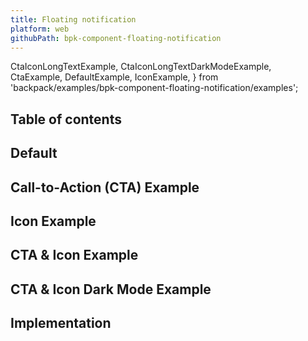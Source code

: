 ```yaml
---
title: Floating notification
platform: web
githubPath: bpk-component-floating-notification
---
```


  CtaIconLongTextExample,
  CtaIconLongTextDarkModeExample,
  CtaExample,
  DefaultExample,
  IconExample,
} from 'backpack/examples/bpk-component-floating-notification/examples';

## Table of contents

## Default

<PresentationBlock>
  <DefaultExample />
</PresentationBlock>

## Call-to-Action (CTA) Example

<PresentationBlock>
  <CtaExample />
</PresentationBlock>

## Icon Example

<PresentationBlock>
  <IconExample />
</PresentationBlock>

## CTA & Icon Example

<PresentationBlock>
  <CtaIconLongTextExample />
</PresentationBlock>

## CTA & Icon Dark Mode Example

<PresentationBlock>
  <CtaIconLongTextDarkModeExample />
</PresentationBlock>

## Implementation

<Readme />

